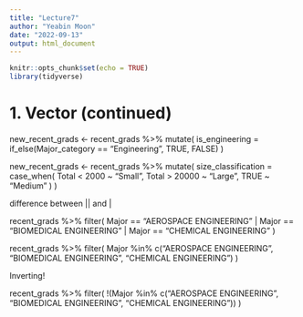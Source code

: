 ```yaml
---
title: "Lecture7"
author: "Yeabin Moon"
date: "2022-09-13"
output: html_document
---
```


```r
knitr::opts_chunk$set(echo = TRUE)
library(tidyverse)
```

# 1. Vector (continued)




####
new_recent_grads <- recent_grads %>% 
  mutate(
    is_engineering = if_else(Major_category == "Engineering", TRUE, FALSE)
  )


new_recent_grads <- recent_grads %>% 
  mutate(
    size_classification = case_when(
      Total < 2000 ~ "Small",
      Total > 20000 ~ "Large",
      TRUE ~ "Medium"
    ) 
  )
  
difference between || and |


recent_grads %>% 
  filter(
    Major == "AEROSPACE ENGINEERING" | Major == "BIOMEDICAL ENGINEERING" | Major == "CHEMICAL ENGINEERING"
  )
  
  recent_grads %>% 
  filter(
    Major %in% c("AEROSPACE ENGINEERING", "BIOMEDICAL ENGINEERING", "CHEMICAL ENGINEERING")
  )
  
  Inverting!
  
  recent_grads %>% 
  filter(
    !(Major %in% c("AEROSPACE ENGINEERING", "BIOMEDICAL ENGINEERING", "CHEMICAL ENGINEERING"))
  )